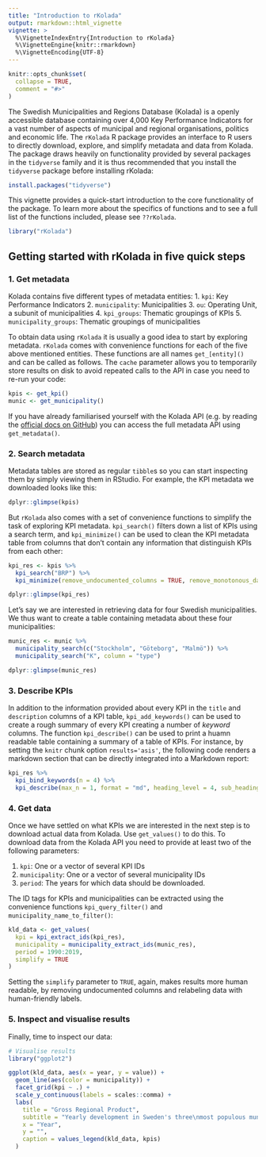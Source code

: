 ```yaml
---
title: "Introduction to rKolada"
output: rmarkdown::html_vignette
vignette: >
  %\VignetteIndexEntry{Introduction to rKolada}
  %\VignetteEngine{knitr::rmarkdown}
  %\VignetteEncoding{UTF-8}
---
```


```r
knitr::opts_chunk$set(
  collapse = TRUE,
  comment = "#>"
)
```


The Swedish Municipalities and Regions Database (Kolada) is a openly accessible database containing over 4,000 Key Performance Indicators for a vast number of aspects of municipal and regional organisations, politics and economic life. The `rKolada` R package provides an interface to R users to directly download, explore, and simplify metadata and data from Kolada. The package draws heavily on functionality provided by several packages in the `tidyverse` family and it is thus recommended that you install the `tidyverse` package before installing rKolada:

```r
install.packages("tidyverse")
```

This vignette provides a quick-start introduction to the core functionality of the package. To learn more about the specifics of functions and to see a full list of the functions included, please see `??rKolada`.

```r
library("rKolada")
```

## Getting started with rKolada in five quick steps

### 1. Get metadata

Kolada contains five different types of metadata entities: 
1. `kpi`: Key Performance Indicators
2. `municipality`: Municipalities
3. `ou`: Operating Unit, a subunit of municipalities
4. `kpi_groups`: Thematic groupings of KPIs
5. `municipality_groups`: Thematic groupings of municipalities

To obtain data using `rKolada` it is usually a good idea to start by exploring metadata. `rKolada` comes with convenience functions for each of the five above mentioned entities. These functions are all names `get_[entity]()` and can be called as follows. The `cache` parameter allows you to temporarily store results on disk to avoid repeated calls to the API in case you need to re-run your code:

```r
kpis <- get_kpi()
munic <- get_municipality()
```

If you have already familiarised yourself with the Kolada API (e.g. by reading the [official docs on GitHub](https://github.com/Hypergene/kolada)) you can access the full metadata API using `get_metadata()`.

### 2. Search metadata

Metadata tables are stored as regular `tibble`s so you can start inspecting them by simply viewing them in RStudio. For example, the KPI metadata we downloaded looks like this:

```r
dplyr::glimpse(kpis)
```

But `rKolada` also comes with a set of convenience functions to simplify the task of exploring KPI metadata. `kpi_search()` filters down a list of KPIs using a search term, and `kpi_minimize()` can be used to clean the KPI metadata table from columns that don't contain any information that distinguish KPIs from each other:

```r
kpi_res <- kpis %>%
  kpi_search("BRP") %>%
  kpi_minimize(remove_undocumented_columns = TRUE, remove_monotonous_data = TRUE)

dplyr::glimpse(kpi_res)
```

Let's say we are interested in retrieving data for four Swedish municipalities. We thus want to create a table containing metadata about these four municipalities:

```r
munic_res <- munic %>% 
  municipality_search(c("Stockholm", "Göteborg", "Malmö")) %>% 
  municipality_search("K", column = "type")

dplyr::glimpse(munic_res)

```



### 3. Describe KPIs

In addition to the information provided about every KPI in the `title` and `description` columns of a KPI table, `kpi_add_keywords()` can be used to create a rough summary of every KPI creating a number of _keyword_ columns. The function `kpi_describe()` can be used to print a huamn readable table containing a summary of a table of KPIs. For instance, by setting the `knitr` chunk option `results='asis'`, the following code renders a markdown section that can be directly integrated into a Markdown report:

```r
kpi_res %>%
  kpi_bind_keywords(n = 4) %>% 
  kpi_describe(max_n = 1, format = "md", heading_level = 4, sub_heading_level = 5)
```

### 4. Get data

Once we have settled on what KPIs we are interested in the next step is to download actual data from Kolada. Use `get_values()` to do this. To download data from the Kolada API you need to provide at least two of the following parameters:

1. `kpi`: One or a vector of several KPI IDs
2. `municipality`: One or a vector of several municipality IDs
3. `period`: The years for which data should be downloaded.

The ID tags for KPIs and municipalities can be extracted using the convenience functions `kpi_query_filter()` and `municipality_name_to_filter()`:

```r
kld_data <- get_values(
  kpi = kpi_extract_ids(kpi_res),
  municipality = municipality_extract_ids(munic_res),
  period = 1990:2019,
  simplify = TRUE
)
```

Setting the `simplify` parameter to `TRUE`, again, makes results more human readable, by removing undocumented columns and relabeling data with human-friendly labels.


### 5. Inspect and visualise results

Finally, time to inspect our data:

```r
# Visualise results
library("ggplot2")

ggplot(kld_data, aes(x = year, y = value)) +
  geom_line(aes(color = municipality)) +
  facet_grid(kpi ~ .) +
  scale_y_continuous(labels = scales::comma) +
  labs(
    title = "Gross Regional Product",
    subtitle = "Yearly development in Sweden's three\nmost populous municipalities",
    x = "Year",
    y = "",
    caption = values_legend(kld_data, kpis)
  )
```



